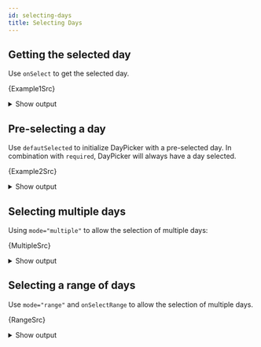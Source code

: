 ```yaml
---
id: selecting-days
title: Selecting Days
---
```



## Getting the selected day

Use `onSelect` to get the selected day.


<CodeBlock className="language-tsx">{Example1Src}</CodeBlock>

<details>
  <summary>Show output</summary>
  <Example1 />
</details>

## Pre-selecting a day

Use `defautSelected` to initialize DayPicker with a pre-selected day. In combination with
`required`, DayPicker will always have a day selected.


<CodeBlock className="language-tsx">{Example2Src}</CodeBlock>

<details>
  <summary>Show output</summary>
  <Example2 />
</details>

## Selecting multiple days

Using `mode="multiple"` to allow the selection of multiple days:


<CodeBlock className="language-tsx">{MultipleSrc}</CodeBlock>

<details>
  <summary>Show output</summary>
  <Multiple />
</details>

## Selecting a range of days

Use `mode="range"` and `onSelectRange` to allow the selection of multiple days.


<CodeBlock className="language-tsx">{RangeSrc}</CodeBlock>

<details>
  <summary>Show output</summary>
  <Range />
</details>
